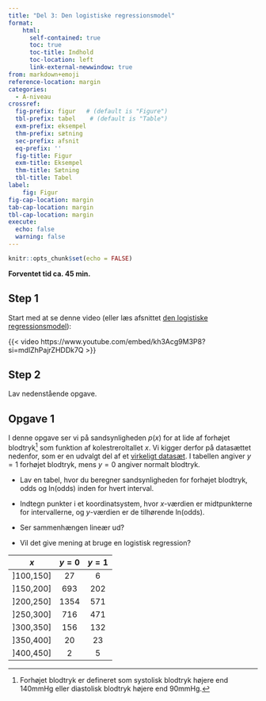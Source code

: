 ```yaml
---
title: "Del 3: Den logistiske regressionsmodel"
format:
    html: 
      self-contained: true
      toc: true
      toc-title: Indhold
      toc-location: left
      link-external-newwindow: true
from: markdown+emoji
reference-location: margin
categories:
  - A-niveau
crossref:
  fig-prefix: figur   # (default is "Figure")
  tbl-prefix: tabel    # (default is "Table")
  exm-prefix: eksempel
  thm-prefix: sætning
  sec-prefix: afsnit
  eq-prefix: ''
  fig-title: Figur
  exm-title: Eksempel
  thm-title: Sætning
  tbl-title: Tabel
label:
    fig: Figur
fig-cap-location: margin
tab-cap-location: margin
tbl-cap-location: margin
execute:
  echo: false
  warning: false
---
```



```r
knitr::opts_chunk$set(echo = FALSE)
```

**Forventet tid ca. 45 min.**

## Step 1
Start med at se denne video (eller læs afsnittet [den logistiske regressionsmodel](../../materialer/logistisk/log-reg.qmd#den-logistiske-regressionsmodel)):

{{< video https://www.youtube.com/embed/kh3Acg9M3P8?si=mdlZhPajrZHDDk7Q >}}

## Step 2

Lav nedenstående opgave.

::: {.callout-note collapse="false" appearance="minimal"}

## Opgave 1

I denne opgave ser vi på sandsynligheden $p(x)$ for at lide af forhøjet blodtryk[^17]  som funktion af kolestreroltallet $x$.
Vi kigger derfor på datasættet nedenfor, som er en udvalgt del af et [virkeligt datasæt](https://biolincc.nhlbi.nih.gov/studies/framcohort/).
I tabellen angiver $y=1$ forhøjet blodtryk, mens $y=0$ angiver normalt blodtryk.   

* Lav en tabel, hvor du beregner sandsynligheden for forhøjet blodtryk, odds og ln(odds) inden for hvert interval. 

* Indtegn punkter i et koordinatsystem, hvor $x$-værdien er midtpunkterne for intervallerne, og $y$-værdien er de tilhørende ln(odds). 

* Ser sammenhængen lineær ud? 

* Vil det give mening at bruge en logistisk regression?

|  $x$ | $y=0$ | $y=1$   |
|    :----:   | :----:   | :----:   |
| ]100,150] | 27   | 6    | 
| ]150,200] | 693    | 202   |
| ]200,250] | 1354   |   571    |
| ]250,300] | 716    |  471   |
| ]300,350] | 156   |  132  |
| ]350,400] | 20    |   23   | 
| ]400,450] | 2   |  5    | 
            

[^17]: Forhøjet blodtryk er defineret som systolisk blodtryk højere end 140mmHg eller diastolisk blodtryk højere end 90mmHg.

:::